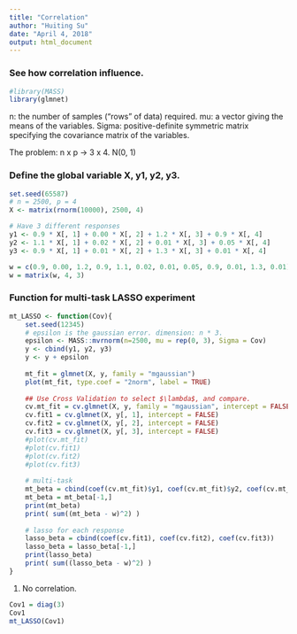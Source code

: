 ```yaml
---
title: "Correlation"
author: "Huiting Su"
date: "April 4, 2018"
output: html_document
---
```


### See how correlation influence. 

```r
#library(MASS)
library(glmnet)
```

n: the number of samples ("rows" of data) required.
mu: a vector giving the means of the variables.
Sigma: positive-definite symmetric matrix specifying the covariance matrix of the variables.

The problem: n x p -> 3 x 4. N(0, 1)


### Define the global variable X, y1, y2, y3.
```r
set.seed(65587)
# n = 2500, p = 4 
X <- matrix(rnorm(10000), 2500, 4)

# Have 3 different responses
y1 <- 0.9 * X[, 1] + 0.00 * X[, 2] + 1.2 * X[, 3] + 0.9 * X[, 4]
y2 <- 1.1 * X[, 1] + 0.02 * X[, 2] + 0.01 * X[, 3] + 0.05 * X[, 4]
y3 <- 0.9 * X[, 1] + 0.01 * X[, 2] + 1.3 * X[, 3] + 0.01 * X[, 4]

w = c(0.9, 0.00, 1.2, 0.9, 1.1, 0.02, 0.01, 0.05, 0.9, 0.01, 1.3, 0.01)
w = matrix(w, 4, 3)
```

### Function for multi-task LASSO experiment
```r
mt_LASSO <- function(Cov){
    set.seed(12345)
    # epsilon is the gaussian error. dimension: n * 3. 
    epsilon <- MASS::mvrnorm(n=2500, mu = rep(0, 3), Sigma = Cov)
    y <- cbind(y1, y2, y3)  
    y <- y + epsilon
    
    mt_fit = glmnet(X, y, family = "mgaussian")
    plot(mt_fit, type.coef = "2norm", label = TRUE)
    
    ## Use Cross Validation to select $\lambda$, and compare.
    cv.mt_fit = cv.glmnet(X, y, family = "mgaussian", intercept = FALSE)
    cv.fit1 = cv.glmnet(X, y[, 1], intercept = FALSE)
    cv.fit2 = cv.glmnet(X, y[, 2], intercept = FALSE)
    cv.fit3 = cv.glmnet(X, y[, 3], intercept = FALSE)
    #plot(cv.mt_fit)
    #plot(cv.fit1)
    #plot(cv.fit2)
    #plot(cv.fit3)
    
    # multi-task
    mt_beta = cbind(coef(cv.mt_fit)$y1, coef(cv.mt_fit)$y2, coef(cv.mt_fit)$y3)
    mt_beta = mt_beta[-1,]
    print(mt_beta)
    print( sum((mt_beta - w)^2) )
    
    # lasso for each response
    lasso_beta = cbind(coef(cv.fit1), coef(cv.fit2), coef(cv.fit3))
    lasso_beta = lasso_beta[-1,]
    print(lasso_beta)
    print( sum((lasso_beta - w)^2) )
}
```




1. No correlation.
```r
Cov1 = diag(3)
Cov1
mt_LASSO(Cov1)
```
